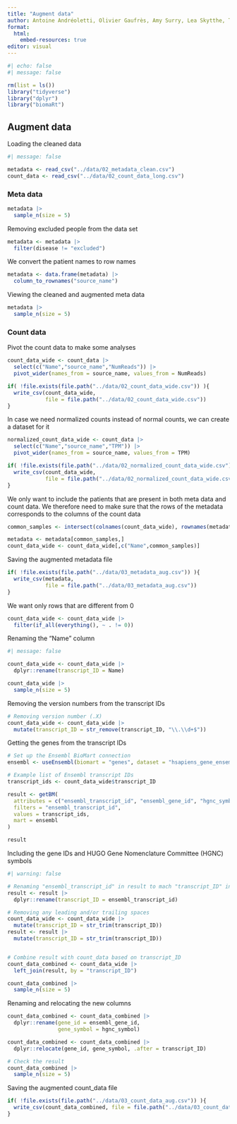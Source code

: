 ```yaml
---
title: "Augment data"
author: Antoine Andréoletti, Olivier Gaufrès, Amy Surry, Lea Skytthe, Trine Søgaard
format:
  html:
    embed-resources: true
editor: visual
---
```


```r
#| echo: false
#| message: false

rm(list = ls())
library("tidyverse")
library("dplyr")
library("biomaRt")
```

## Augment data

Loading the cleaned data

```r
#| message: false

metadata <- read_csv("../data/02_metadata_clean.csv")
count_data <- read_csv("../data/02_count_data_long.csv")

```

### Meta data

```r
metadata |>
  sample_n(size = 5)
```

Removing excluded people from the data set

```r
metadata <- metadata |>
  filter(disease != "excluded")
```

We convert the patient names to row names

```r
metadata <- data.frame(metadata) |> 
  column_to_rownames("source_name")
```

Viewing the cleaned and augmented meta data

```r
metadata |>
  sample_n(size = 5)
```

### Count data

Pivot the count data to make some analyses

```r
count_data_wide <- count_data |> 
  select(c("Name","source_name","NumReads")) |> 
  pivot_wider(names_from = source_name, values_from = NumReads)

if( !file.exists(file.path("../data/02_count_data_wide.csv")) ){
  write_csv(count_data_wide, 
            file = file.path("../data/02_count_data_wide.csv"))
}
```

In case we need normalized counts instead of normal counts, we can create a dataset for it

```r
normalized_count_data_wide <- count_data |> 
  select(c("Name","source_name","TPM")) |> 
  pivot_wider(names_from = source_name, values_from = TPM)

if( !file.exists(file.path("../data/02_normalized_count_data_wide.csv")) ){
  write_csv(count_data_wide, 
            file = file.path("../data/02_normalized_count_data_wide.csv"))
}
```

We only want to include the patients that are present in both meta data and count data. We therefore need to make sure that the rows of the metadata corresponds to the columns of the count data

```r
common_samples <- intersect(colnames(count_data_wide), rownames(metadata))

metadata <- metadata[common_samples,]
count_data_wide <- count_data_wide[,c("Name",common_samples)]
```

Saving the augmented metadata file

```r
if( !file.exists(file.path("../data/03_metadata_aug.csv")) ){
  write_csv(metadata, 
            file = file.path("../data/03_metadata_aug.csv"))
}
```

We want only rows that are different from 0

```r
count_data_wide <- count_data_wide |> 
  filter(if_all(everything(), ~ . != 0))
```

Renaming the "Name" column

```r
#| message: false

count_data_wide <- count_data_wide |>
  dplyr::rename(transcript_ID = Name)

count_data_wide |>
  sample_n(size = 5)
```

Removing the version numbers from the transcript IDs

```r
# Removing version number (.X)
count_data_wide <- count_data_wide |>
  mutate(transcript_ID = str_remove(transcript_ID, "\\.\\d+$"))

```

Getting the genes from the transcript IDs

```r
# Set up the Ensembl BioMart connection
ensembl <- useEnsembl(biomart = "genes", dataset = "hsapiens_gene_ensembl")

# Example list of Ensembl transcript IDs
transcript_ids <- count_data_wide$transcript_ID

result <- getBM(
  attributes = c("ensembl_transcript_id", "ensembl_gene_id", "hgnc_symbol"),
  filters = "ensembl_transcript_id",
  values = transcript_ids,
  mart = ensembl
)

result
```

Including the gene IDs and HUGO Gene Nomenclature Committee (HGNC) symbols

```r
#| warning: false

# Renaming "ensembl_transcript_id" in result to mach "transcript_ID" in count_data
result <- result |> 
  dplyr::rename(transcript_ID = ensembl_transcript_id)

# Removing any leading and/or trailing spaces
count_data_wide <- count_data_wide |> 
  mutate(transcript_ID = str_trim(transcript_ID))
result <- result |> 
  mutate(transcript_ID = str_trim(transcript_ID))


# Combine result with count_data based on transcript_ID
count_data_combined <- count_data_wide |> 
  left_join(result, by = "transcript_ID")

count_data_combined |>
  sample_n(size = 5)
```

Renaming and relocating the new columns

```r
count_data_combined <- count_data_combined |>
  dplyr::rename(gene_id = ensembl_gene_id,
                gene_symbol = hgnc_symbol)

count_data_combined <- count_data_combined |>
  dplyr::relocate(gene_id, gene_symbol, .after = transcript_ID)

# Check the result
count_data_combined |> 
  sample_n(size = 5)
```

Saving the augmented count_data file

```r
if( !file.exists(file.path("../data/03_count_data_aug.csv")) ){
  write_csv(count_data_combined, file = file.path("../data/03_count_data_aug.csv"))
}

```
